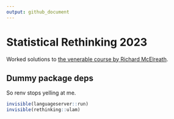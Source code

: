 ```yaml
---
output: github_document
---
```


# Statistical Rethinking 2023

Worked solutions to [the venerable course by Richard McElreath](https://github.com/rmcelreath/stat_rethinking_2023).

## Dummy package deps

So renv stops yelling at me.

```r
invisible(languageserver::run)
invisible(rethinking::ulam)
```


